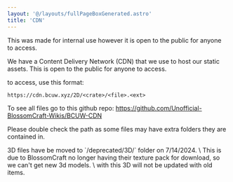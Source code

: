 ```yaml
---
layout: '@/layouts/fullPageBoxGenerated.astro'
title: 'CDN'
---
```


<Aside type="note" title="Note">
This was made for internal use however it is open to the public for anyone to access.
</Aside>

We have a Content Delivery Network (CDN) that we use to host our static assets. This is open to the public for anyone to access.

to access, use this format:

```
https://cdn.bcuw.xyz/2D/<crate>/<file>.<ext>
```

To see all files go to this github repo: https://github.com/Unofficial-BlossomCraft-Wikis/BCUW-CDN

Please double check the path as some files may have extra folders they are contained in.

<Aside type="caution" title="Caution">
3D files have be moved to `/deprecated/3D/` folder on 7/14/2024. \
This is due to BlossomCraft no longer having their texture pack for download, so we can't get new 3d models. \
with this 3D will not be updated with old items.
</Aside>